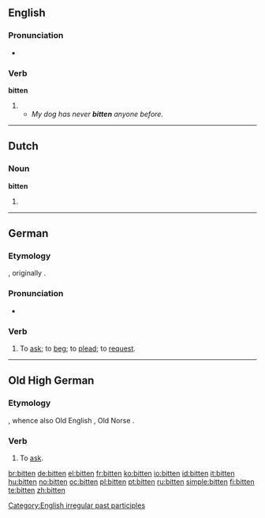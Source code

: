 ==English==

===Pronunciation===
* {{IPA|/'bitten/}}
*: {{rhymes|ɪtən}}

===Verb===
'''bitten'''

# {{past participle of|[[bite]]}}
#*''My dog has never '''bitten''' anyone before.''

[[Category:English irregular past participles]]

----

==Dutch==

===Noun===
'''bitten'''

# {{plural of|[[bit]]|lang=Dutch}}

----

==German==

===Etymology===
{{etyl|goh|de}} {{term|bitten|lang=goh}}, originally {{term|biddan|lang=de}}.

===Pronunciation===
* {{audio|De-at-bitten.ogg|audio (Austria)}}

===Verb===
{{de-verb-strong|bittet|bat|gebeten}}

# {{transitive|or|intransitive}} To [[ask]]; to [[beg]]; to [[plead]]; to [[request]].

----

==Old High German==

===Etymology===
{{proto|Germanic|bidjan|lang=goh}}, whence also Old English {{term|biddan|lang=ang}}, Old Norse {{term|biðja|lang=non}}.

===Verb===
{{infl|goh|verb}}

# To [[ask]].

[[br:bitten]]
[[de:bitten]]
[[el:bitten]]
[[fr:bitten]]
[[ko:bitten]]
[[io:bitten]]
[[id:bitten]]
[[it:bitten]]
[[hu:bitten]]
[[no:bitten]]
[[oc:bitten]]
[[pl:bitten]]
[[pt:bitten]]
[[ru:bitten]]
[[simple:bitten]]
[[fi:bitten]]
[[te:bitten]]
[[zh:bitten]]